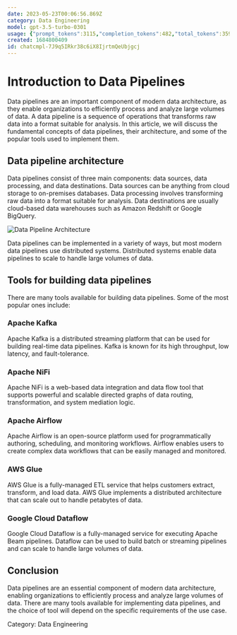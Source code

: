 ```yaml
---
date: 2023-05-23T00:06:56.869Z
category: Data Engineering
model: gpt-3.5-turbo-0301
usage: {"prompt_tokens":3115,"completion_tokens":482,"total_tokens":3597}
created: 1684800409
id: chatcmpl-7J9q5IRkr38c6iX8IjrtmQeUbjgcj
---
```


# Introduction to Data Pipelines

Data pipelines are an important component of modern data architecture, as they enable organizations to efficiently process and analyze large volumes of data. A data pipeline is a sequence of operations that transforms raw data into a format suitable for analysis. In this article, we will discuss the fundamental concepts of data pipelines, their architecture, and some of the popular tools used to implement them.

## Data pipeline architecture

Data pipelines consist of three main components: data sources, data processing, and data destinations. Data sources can be anything from cloud storage to on-premises databases. Data processing involves transforming raw data into a format suitable for analysis. Data destinations are usually cloud-based data warehouses such as Amazon Redshift or Google BigQuery.

![Data Pipeline Architecture](https://raw.githubusercontent.com/image-url.png)

Data pipelines can be implemented in a variety of ways, but most modern data pipelines use distributed systems. Distributed systems enable data pipelines to scale to handle large volumes of data.

## Tools for building data pipelines

There are many tools available for building data pipelines. Some of the most popular ones include:

### Apache Kafka

Apache Kafka is a distributed streaming platform that can be used for building real-time data pipelines. Kafka is known for its high throughput, low latency, and fault-tolerance.

### Apache NiFi

Apache NiFi is a web-based data integration and data flow tool that supports powerful and scalable directed graphs of data routing, transformation, and system mediation logic.

### Apache Airflow

Apache Airflow is an open-source platform used for programmatically authoring, scheduling, and monitoring workflows. Airflow enables users to create complex data workflows that can be easily managed and monitored.

### AWS Glue

AWS Glue is a fully-managed ETL service that helps customers extract, transform, and load data. AWS Glue implements a distributed architecture that can scale out to handle petabytes of data.

### Google Cloud Dataflow

Google Cloud Dataflow is a fully-managed service for executing Apache Beam pipelines. Dataflow can be used to build batch or streaming pipelines and can scale to handle large volumes of data.

## Conclusion

Data pipelines are an essential component of modern data architecture, enabling organizations to efficiently process and analyze large volumes of data. There are many tools available for implementing data pipelines, and the choice of tool will depend on the specific requirements of the use case.

Category: Data Engineering